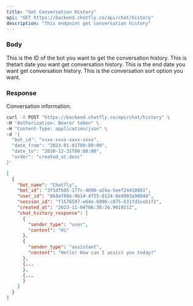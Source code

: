 ```yaml
---
title: "Get Conversation History"
api: "GET https://backend.chatfly.co/api/chat/history"
description: "This endpoint get conversation history"
---
```


### Body
<ParamField body="bot_id" type="string">
  This is the ID of the bot you want to get the conversation history.
</ParamField>

<ParamField body="date_from" type="datetime">
  This is thetart date you want get conversation history.
</ParamField>

<ParamField body="date_to" type="datetime">
  This is the end date you want get conversation history.
</ParamField>

<ParamField body="order" type="string">
  This is the conversation sort option you want.
</ParamField>


### Response
<ResponseField name="JSON Response" type="string">
  Conversation information.
</ResponseField>

<RequestExample>

```bash Example Request
curl -X POST "https://backend.chatfly.co/api/chat/history" \
-H "Authorization: Bearer token" \
-H "Content-Type: application/json" \
-d '{
  "bot_id": "xxxx-xxxx-xxxx-xxxx",
  "date_from": "2023-01-01T00:00:00",
  "date_to": "2030-12-31T00:00:00",
  "order": "created_at.desc"
}'
```

</RequestExample>

<ResponseExample>

```json Response
[
  {
    "bot_name": "Chatfly",
    "bot_id": "3f1dfb85-177c-4690-a24a-5eef24410601",
    "user_id": "868af88e-9b14-4f55-8124-8e9903a90048",
    "session_id": "f1576597-e64e-6096-c875-631fd1ceb1f2",
    "created_at": "2023-11-04T06:38:26.901921Z",
    "chat_history_response": [
      {
        "sender_type": "user",
        "content": "Hi"
      },
      {
        "sender_type": "assistant",
        "content": "Hello! How can I assist you today?"
      },
      {...
      },
      {...
      }
    ]
  }
]
```

</ResponseExample>
